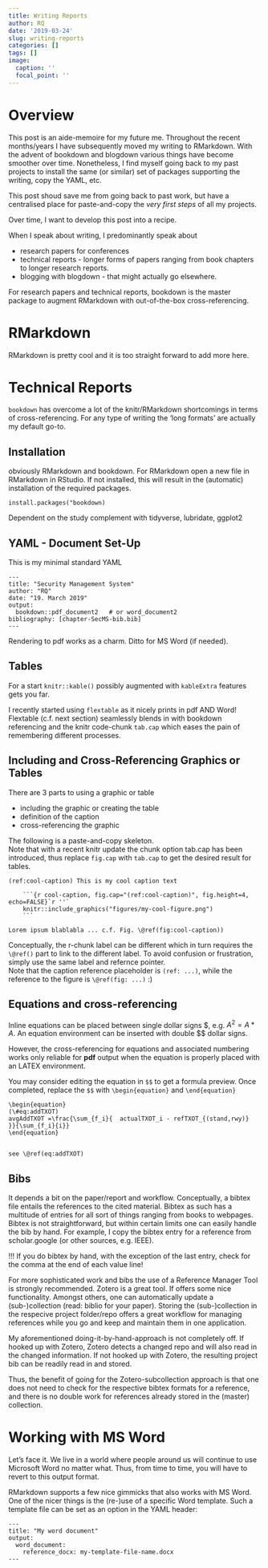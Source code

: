 ```yaml
---
title: Writing Reports
author: RQ
date: '2019-03-24'
slug: writing-reports
categories: []
tags: []
image:
  caption: ''
  focal_point: ''
---
```


# Overview 

This post is an aide-memoire for my future me. Throughout the recent months/years I have subsequently moved my writing to RMarkdown. 
With the advent of bookdown and blogdown various things have become smoother over time.
Nonetheless, I find myself going back to my past projects to install the same (or similar) set of packages supporting the writing, copy the YAML, etc.

This post shoud save me from going back to past work, but have a centralised place for paste-and-copy the *very first steps* of all my projects.

Over time, I want to develop this post into a recipe.

When I speak about writing, I predominantly speak about 

* research papers for conferences
* technical reports - longer forms of papers ranging from book chapters to longer research reports.
* blogging with blogdown - that might actually go elsewhere.

For research papers and technical reports, bookdown is the master package to augment RMarkdown with out-of-the-box cross-referencing.

# RMarkdown

RMarkdown is pretty cool and it is too straight forward to add more here.

# Technical Reports

`bookdown` has overcome a lot of the knitr/RMarkdown shortcomings in terms of cross-referencing.
For any type of writing the 'long formats' are actually my default go-to.

## Installation

obviously RMarkdown and bookdown. For RMarkdown open a new file in RMarkdown in RStudio. If not installed, this will result in the (automatic) installation of the required packages.

```
install.packages("bookdown)
```

Dependent on the study complement with tidyverse, lubridate, ggplot2

## YAML - Document Set-Up

This is my minimal standard YAML

```
---
title: "Security Management System"
author: "RQ"
date: "19. March 2019"
output:
  bookdown::pdf_document2   # or word_document2
bibliography: [chapter-SecMS-bib.bib]
---
```

Rendering to pdf works as a charm. Ditto for MS Word (if needed).

## Tables

For a start `knitr::kable()` possibly augmented with `kableExtra` features gets you far.

I recently started using `flextable` as it nicely prints in pdf AND Word!    
Flextable (c.f. next section) seamlessly blends in with bookdown referencing and the knitr code-chunk `tab.cap` which eases the pain of remembering different processes.

## Including and Cross-Referencing Graphics or Tables

There are 3 parts to using a graphic or table

* including the graphic or creating the table
* definition of the caption
* cross-referencing the graphic

The following is a paste-and-copy skeleton.     
Note that with a recent knitr update the chunk option tab.cap has been introduced, thus replace `fig.cap` with `tab.cap` to get the desired result for tables.

```
(ref:cool-caption) This is my cool caption text

    ```{r cool-caption, fig.cap="(ref:cool-caption)", fig.height=4, echo=FALSE}`r ''`
    knitr::include_graphics("figures/my-cool-figure.png")
    ```

Lorem ipsum blablabla ... c.f. Fig. \@ref(fig:cool-caption))
```

Conceptually, the r-chunk label can be different which in turn requires the `\@ref()` part to link to the different label.
To avoid confusion or frustration, simply use the same label and refernce pointer.    
Note that the caption reference placeholder is `(ref: ...)`, while the reference to the figure is `\@ref(fig: ...)` :)

## Equations and cross-referencing

Inline equations can be placed between single dollar signs \$, e.g. $A^2=A*A$.
An equation environment can be inserted with double \$$ dollar signs.

However, the cross-referencing for equations and associated numbering works only reliable for **pdf** output when the equation is properly placed with an LATEX environment.

You may consider editing the equation in `$$` to get a formula preview.
Once completed, replace the `$$` with `\begin{equation}` and `\end{equation}`

```
\begin{equation}     
(\#eq:addTXOT)
avgAddTXOT =\frac{\sum_{f_i}{  actualTXOT_i - refTXOT_{(stand,rwy)}  }}{\sum_{f_i}{i}}
\end{equation}


see \@ref(eq:addTXOT)
```


## Bibs

It depends a bit on the paper/report and workflow.
Conceptually, a bibtex file entails the references to the cited material.
Bibtex as such has a multitude of entries for all sort of things ranging from books to webpages.
Bibtex is not straightforward, but within certain limits one can easily handle the bib by hand.
For example, I copy the bibtex entry for a reference from scholar.google (or other sources, e.g. IEEE).

!!! If you do bibtex by hand, with the exception of the last entry, check for the comma at the end of each value line!

For more sophisticated work and bibs the use of a Reference Manager Tool is strongly recommended. 
Zotero is a great tool. If offers some nice functionality.
Amongst others, one can automatically update a (sub-)collection (read: biblio for your paper). Storing the (sub-)collection in the respecive project folder/repo offers a great workflow for managing references while you go and keep and maintain them in one application.

My aforementioned doing-it-by-hand-approach is not completely off. If hooked up with Zotero, Zotero detects a changed repo and will also read in the changed information.
If not hooked up with Zotero, the resulting project bib can be readily read in and stored.

Thus, the benefit of going for the Zotero-subcollection approach is that one does not need to check for the respective bibtex formats for a reference, and there is no double work for references already stored in the (master) collection.

# Working with MS Word

Let's face it. We live in a world where people around us will continue to use Microsoft Word no matter what.
Thus, from time to time, you will have to revert to this output format.

RMarkdown supports a few nice gimmicks that also works with MS Word.
One of the nicer things is the (re-)use of a specific Word template.
Such a template file can be set as an option in the YAML header:

```
---
title: "My word document"
output:
  word_document:
    reference_docx: my-template-file-name.docx
--- 
```